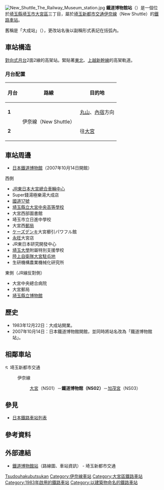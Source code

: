 {{NoteTA|1 = zh:鐵道博物館站; zh-cn:铁道博物馆站; zh-tw:鐵道博物館車站; zh-hk:鐵道博物館站; }}
{{日本車站資訊
|公司色 = yellow
|文字色 = darkgreen
|站名 = 鐵道博物館站*
|圖片 = Saitama-new-shuttle-NS02-Tetsudo-hakubutsukan-station-entrance-20210504-143903.jpg
|pxl =
|圖片說明 = 鐵道博物館（大成）站（2021年5月4日）
|日文原名 = 鉄道博物館
|平假名 = てつどうはくぶつかん
|羅馬拼音 = Tetsudō-Hakubutsukan
|副站名 = 大成
|電報略號 =
|所在地 = {{JPN}}[[埼玉縣|埼玉縣]][[埼玉市|埼玉市]][[大宮區|大宮區]]{{link-ja|大成町 (埼玉市)|大成町 (さいたま市)|大成町}}3丁目
|車站構造 = [[高架車站|高架車站]]
|月台配置 = 2面2線
|啟用年月日 = 1983年（[[昭和|昭和]]58年）12月22日
|廢站年月日 =
|乘客人數 = 4,125
|上下車人次 =
|統計年度 = 2013年
|轉車 =
|備註 = *原稱「大成站」，2007年（[[平成|平成]]19年）10月14日改為現稱
|adjacent = {{Adjacent stations|system=埼玉新都市交通|line=NS|left=大宮|right=加茂宮|note-left=NS01<br />1.5km|note-mid={{車站編號r||NS02|#339999|3}}<br />距離[[大宮站_(埼玉縣)|大宮]]1.5km|note-right=NS03<br />1.7km}}
}}
[[File:New_Shuttle_The_Railway_Museum_station.jpg|thumb]]
'''鐵道博物館站'''（{{jpn|j=鉄道博物館駅|hg=てつどうはくぶつかんえき|rm=Tetsudō-hakubutsukan eki|f=y}}）是一個位於[[埼玉縣|埼玉縣]][[埼玉市|埼玉市]][[大宮區|大宮區]]{{link-ja|大成町 (埼玉市)|大成町 (さいたま市)|大成町}}三丁目，屬於[[埼玉新都市交通|埼玉新都市交通]][[伊奈線|伊奈線]]（New Shuttle）的[[鐵路車站|鐵路車站]]。

舊稱是「大成站」（{{lang|ja|大成駅}}），更改站名後以副稱形式表記在括弧內。

==車站構造==
[[對向式月台|對向式月台]]2面2線的高架站。緊貼著[[東北新幹線|東北]]、[[上越新幹線|上越新幹線]]的高架軌道。
=== 月台配置 ===
{| class="wikitable"
|-
!月台!!路線!!目的地
|-
|'''1'''
|rowspan=2|{{Color|#339999|■}}伊奈線（New Shuttle）
|[[丸山站_(埼玉縣)|丸山]]、[[內宿站|內宿]]方向
|-
|'''2'''
|往[[大宮站_(埼玉縣)|大宮]]
|}

==車站周邊==
*[[鐵道博物館_(日本)|日本鐵道博物館]]（2007年10月14日開館）
;西側
*[[東日本旅客鐵道|JR東日本]][[大宮總合車輛中心|大宮總合車輛中心]]
*Super錢湯極樂湯大成店
*[[國道17號|國道17號]]
*[[埼玉縣立大宮中央高等學校|埼玉縣立大宮中央高等學校]]
*大宮西部圖書館
*埼玉市立日進中學校
*大宮西[[郵局|郵局]]
*[[ケーズデンキ|ケーズデンキ]]大宮櫛引パワフル館
*[[永旺超级市场|永旺]]大宮店
*JR東日本研究開發中心
*[[埼玉大學|埼玉大學]]附屬特別支援學校
*[[陸上自衛隊|陸上自衛隊]][[大宮駐屯地|大宮駐屯地]]
*生研機構農業機械化研究所
;東側（JR線反對側）
*大宮中央總合病院
*大宮郵局
*[[埼玉縣立博物館|埼玉縣立博物館]]

== 歷史 ==
*1983年12月22日：大成站開業。
*2007年10月14日：日本鐵道博物館開館，並同時將站名改為「鐵道博物館站」。
== 相鄰車站 ==
; [[File:Saitama_New_Urban_Transit_Logomark.svg|12px]] 埼玉新都市交通
: {{Color|#339999|■}}伊奈線
:: [[大宮站_(埼玉縣)|大宮]]（NS01）－'''鐵道博物館（NS02）'''－[[加茂宮站|加茂宮]]（NS03）

== 參見 ==
*[[日本鐵路車站列表|日本鐵路車站列表]]
== 參考資料 ==
{{Reflist}}
== 外部連結 ==
* [https://www.new-shuttle.jp/station/tetsudohakubutsukan.html 鐵道博物館站]（路線圖、車站資訊） - 埼玉新都市交通

{{伊奈線}}
{{DEFAULTSORT:Tetsudo-Hakubutsukan}}
[[Category:日本鐵路車站_Te|Tsudouhakubutsukan]]
[[Category:伊奈線車站|Category:伊奈線車站]]
[[Category:大宮區鐵路車站|Category:大宮區鐵路車站]]
[[Category:1983年啟用的鐵路車站|Category:1983年啟用的鐵路車站]]
[[Category:以建築物命名的鐵路車站|Category:以建築物命名的鐵路車站]]